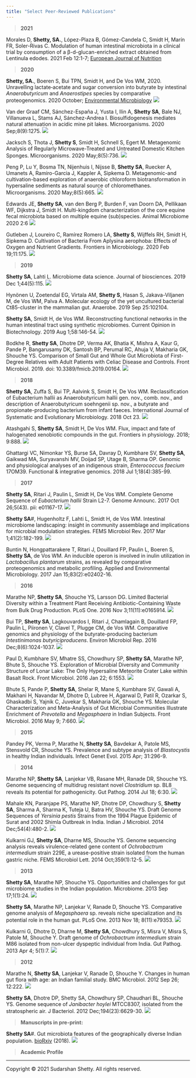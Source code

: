 ```yaml
---
title: "Select Peer-Reviewed Publications"
---
```


> **2021**   

Morales D, **Shetty, SA.**, López-Plaza B, Gómez-Candela C, Smidt H, Marín FR, Soler-Rivas C. Modulation of human intestinal microbiota in a clinical trial by consumption of a β-d-glucan-enriched extract obtained from Lentinula edodes. 2021 Feb 12:1-7; [European Journal of Nutrition](https://link.springer.com/article/10.1007/s00394-021-02504-4)   

> **2020**   

**Shetty, SA.**, Boeren S, Bui TPN, Smidt H, and De Vos WM, 2020. Unravelling lactate‐acetate and sugar conversion into butyrate by intestinal _Anaerobutyricum_ and _Anaerostipes_ species by comparative proteogenomics. 2020 October; [Environmental Microbiology](https://sfamjournals.onlinelibrary.wiley.com/doi/pdf/10.1111/1462-2920.15269) <img src="images/icons/open-access.svg" class = "open-access"/>  

Van der Graaf CM, Sánchez-España J, Yusta I, Ilin A, **Shetty SA**, Bale NJ, Villanueva L, Stams AJ, Sánchez-Andrea I. Biosulfidogenesis mediates natural attenuation in acidic mine pit lakes. Microorganisms. 2020 Sep;8(9):1275. <img src="images/icons/open-access.svg" class = "open-access"/>   

Jacksch S, Thota J, **Shetty S**, Smidt H, Schnell S, Egert M. Metagenomic Analysis of Regularly Microwave-Treated and Untreated Domestic Kitchen Sponges. Microorganisms. 2020 May;8(5):736. <img src="images/icons/open-access.svg" class = "open-access"/>      

Peng P, Lu Y, Bosma TN, Nijenhuis I, Nijsse B, **Shetty SA**, Ruecker A, Umanets A, Ramiro-Garcia J, Kappler A, Sipkema D. Metagenomic-and cultivation-based exploration of anaerobic chloroform biotransformation in hypersaline sediments as natural source of chloromethanes. Microorganisms. 2020 May;8(5):665. <img src="images/icons/open-access.svg" class = "open-access"/>          

Edwards JE, **Shetty SA**, van den Berg P, Burden F, van Doorn DA, Pellikaan WF, Dijkstra J, Smidt H. Multi-kingdom characterization of the core equine fecal microbiota based on multiple equine (sub)species. Animal Microbiome 2020 2:6 <img src="images/icons/open-access.svg" class = "open-access"/>     

Gutleben J, Loureiro C, Ramírez Romero LA, **Shetty S**, Wijffels RH, Smidt H, Sipkema D. Cultivation of Bacteria From Aplysina aerophoba: Effects of Oxygen and Nutrient Gradients. Frontiers in Microbiology. 2020 Feb 19;11:175. <img src="images/icons/open-access.svg" class = "open-access"/>        

> **2019**   

**Shetty SA**, Lahti L. Microbiome data science. Journal of biosciences. 2019 Dec 1;44(5):115.  <img src="images/icons/open-access.svg" class = "open-access"/>        

Hynönen U, Zoetendal EG, Virtala AM, **Shetty S**, Hasan S, Jakava-Viljanen M, de Vos WM, Palva A. Molecular ecology of the yet uncultured bacterial Ct85-cluster in the mammalian gut. Anaerobe. 2019 Sep 25:102104.  

**Shetty SA**, Smidt H, de Vos WM. Reconstructing functional networks in the human intestinal tract using synthetic microbiomes. Current Opinion in Biotechnology. 2019 Aug 1;58:146-54.  <img src="images/icons/open-access.svg" class = "open-access"/>         

Bodkhe R, **Shetty SA**, Dhotre DP, Verma AK, Bhatia K, Mishra A, Kaur G, Pande P, Bangarusamy DK, Santosh BP, Perumal RC, Ahuja V, Makharia GK, Shouche YS. Comparison of Small Gut and Whole Gut Microbiota of First-Degree Relatives with Adult Patients with Celiac Disease and Controls. Front Microbiol. 2019. doi: 10.3389/fmicb.2019.00164. <img src="images/icons/open-access.svg" class = "open-access"/>         

> **2018**  

**Shetty SA**, Zuffa S, Bui TP, Aalvink S, Smidt H, De Vos WM. Reclassification of Eubacterium hallii as Anaerobutyricum hallii gen. nov., comb. nov., and description of Anaerobutyricum soehngenii sp. nov., a butyrate and propionate-producing bacterium from infant faeces. International Journal of Systematic and Evolutionary Microbiology. 2018 Oct 23. <img src="images/icons/open-access.svg" class = "open-access"/>          

Atashgahi S, **Shetty SA**, Smidt H, De Vos WM. Flux, impact and fate of halogenated xenobiotic compounds in the gut. Frontiers in physiology. 2018; 9:888. <img src="images/icons/open-access.svg" class = "open-access"/>           

Ghattargi VC, Nimonkar YS, Burse SA, Davray D, Kumbhare SV, **Shetty SA**, Gaikwad MA, Suryavanshi MV, Doijad SP, Utage B, Sharma OP. Genomic and physiological analyses of an indigenous strain, _Enterococcus faecium_ 17OM39. Functional & integrative genomics. 2018 Jul 1;18(4):385-99.  

> **2017**  

**Shetty SA**, Ritari J, Paulin L, Smidt H, De Vos WM. Complete Genome Sequence of _Eubacterium hallii_ Strain L2-7. Genome Announc. 2017 Oct 26;5(43). pii: e01167-17. <img src="images/icons/open-access.svg" class = "open-access"/>            

**Shetty SA**#, Hugenholtz F, Lahti L, Smidt H, de Vos WM. Intestinal microbiome landscaping: insight in community assemblage and implications for microbial modulation strategies. FEMS Microbiol Rev. 2017 Mar 1;41(2):182-199. <img src="images/icons/open-access.svg" class = "open-access"/>             

Buntin N, Hongpattarakere T, Ritari J, Douillard FP, Paulin L, Boeren S, **Shetty SA**, de Vos WM. An inducible operon is involved in inulin utilization in _Lactobacillus plantarum_ strains, as revealed by comparative proteogenomics and metabolic profiling. Applied and Environmental Microbiology. 2017 Jan 15;83(2):e02402-16.  

> **2016**  

Marathe NP, **Shetty SA**, Shouche YS, Larsson DG. Limited Bacterial Diversity within a Treatment Plant Receiving Antibiotic-Containing Waste from Bulk Drug Production. PLoS One. 2016 Nov 3;11(11):e0165914. <img src="images/icons/open-access.svg" class = "open-access"/>             

Bui TP, **Shetty SA**, Lagkouvardos I, Ritari J, Chamlagain B, Douillard FP, Paulin L, Piironen V, Clavel T, Plugge CM, de Vos WM. Comparative genomics and physiology of the butyrate-producing bacterium _Intestinimonas butyriciproducens_. Environ Microbiol Rep. 2016 Dec;8(6):1024-1037. <img src="images/icons/open-access.svg" class = "open-access"/>            

Paul D, Kumbhare SV, Mhatre SS, Chowdhury SP, **Shetty SA**, Marathe NP, Bhute S, Shouche YS. Exploration of Microbial Diversity and Community Structure of Lonar Lake: The Only Hypersaline Meteorite Crater Lake within Basalt Rock. Front Microbiol. 2016 Jan 22; 6:1553. <img src="images/icons/open-access.svg" class = "open-access"/>          

Bhute S, Pande P, **Shetty SA**, Shelar R, Mane S, Kumbhare SV, Gawali A, Makhani H, Navandar M, Dhotre D, Lubree H, Agarwal D, Patil R, Ozarkar S, Ghaskadbi S, Yajnik C, Juvekar S, Makharia GK, Shouche YS. Molecular Characterization and Meta-Analysis of Gut Microbial Communities Illustrate Enrichment of _Prevotella_ and _Megasphaera_ in Indian Subjects. Front Microbiol. 2016 May 9; 7:660. <img src="images/icons/open-access.svg" class = "open-access"/>            

> **2015**  

Pandey PK, Verma P, Marathe N, **Shetty SA**, Bavdekar A, Patole MS, Stensvold CR, Shouche YS. Prevalence and subtype analysis of _Blastocystis_ in healthy Indian individuals. Infect Genet Evol. 2015 Apr; 31:296-9.  

> **2014**  

Marathe NP, **Shetty SA**, Lanjekar VB, Rasane MH, Ranade DR, Shouche YS. Genome sequencing of multidrug resistant novel _Clostridium_ sp. BL8 reveals its potential for pathogenicity. Gut Pathog. 2014 Jul 18; 6:30. <img src="images/icons/open-access.svg" class = "open-access"/>            

Mahale KN, Paranjape PS, Marathe NP, Dhotre DP, Chowdhury S, **Shetty SA**, Sharma A, Sharma K, Tuteja U, Batra HV, Shouche YS. Draft Genome Sequences of _Yersinia pestis_ Strains from the 1994 Plague Epidemic of Surat and 2002 Shimla Outbreak in India. Indian J Microbiol. 2014 Dec;54(4):480-2. <img src="images/icons/open-access.svg" class = "open-access"/>            

Kulkarni GJ, **Shetty SA**, Dharne MS, Shouche YS. Genome sequencing analysis reveals virulence-related gene content of _Ochrobactrum intermedium_ strain 229E, a urease-positive strain isolated from the human gastric niche. FEMS Microbiol Lett. 2014 Oct;359(1):12-5. <img src="images/icons/open-access.svg" class = "open-access"/>            

> **2013**  

**Shetty SA**, Marathe NP, Shouche YS. Opportunities and challenges for gut microbiome studies in the Indian population. Microbiome. 2013 Sep 17;1(1):24. <img src="images/icons/open-access.svg" class = "open-access"/>          

**Shetty SA**, Marathe NP, Lanjekar V, Ranade D, Shouche YS. Comparative genome analysis of _Megasphaera_ sp. reveals niche specialization and its potential role in the human gut. PLoS One. 2013 Nov 18; 8(11):e79353. <img src="images/icons/open-access.svg" class = "open-access"/>            

Kulkarni G, Dhotre D, Dharne M, **Shetty SA**, Chowdhury S, Misra V, Misra S, Patole M, Shouche Y. Draft genome of _Ochrobactrum intermedium_ strain M86 isolated from non-ulcer dyspeptic individual from India. Gut Pathog. 2013 Apr 4; 5(1):7. <img src="images/icons/open-access.svg" class = "open-access"/>            

> **2012**  

Marathe N, **Shetty SA**, Lanjekar V, Ranade D, Shouche Y. Changes in human gut flora with age: an Indian familial study. BMC Microbiol. 2012 Sep 26; 12:222. <img src="images/icons/open-access.svg" class = "open-access"/>             

**Shetty SA**, Dhotre DP, Shetty SA, Chowdhury SP, Chaudhari BL, Shouche YS. Genome sequence of _Janibacter hoylei_ MTCC8307, isolated from the stratospheric air. J Bacteriol. 2012 Dec;194(23):6629-30. <img src="images/icons/open-access.svg" class = "open-access"/>            


> **Manuscripts in pre-print:**      

**Shetty SA**#. Gut microbiota features of the geographically diverse Indian population. [bioRxiv](https://www.biorxiv.org/content/10.1101/478586v1.full) (2018). <img src="images/icons/open-access.svg" class = "open-access"/>               

> **Academic Profile **   

<span id="badgeCont856"><script type="text/javascript" src="https://publons.com/mashlets?el=badgeCont856&rid=L-2278-2019"></script></span>

---------  
<div class="column-left">  
</div> 

<p>Copyright &copy; 2021 Sudarshan Shetty. All rights reserved.</p>

